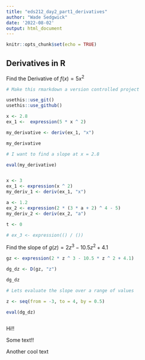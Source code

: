 ```yaml
---
title: "eds212_day2_part1_derivatives"
author: "Wade Sedgwick"
date: '2022-08-02'
output: html_document
---
```


```r
knitr::opts_chunk$set(echo = TRUE)
```

## Derivatives in R

Find the Derivative of $f(x) = 5x^2$

```r

# Make this rmarkdown a version controlled project

usethis::use_git()
usethis::use_github()

x <- 2.8
ex_1 <-  expression(5 * x ^ 2)

my_derivative <- deriv(ex_1, "x")

my_derivative

# I want to find a slope at x = 2.8

eval(my_derivative)



```


```r
x <- 3
ex_1 <- expression(x ^ 2)
my_deriv_1 <- deriv(ex_1, "x")

a <- 1.2
ex_2 <- expression(2 * (3 * a + 2) ^ 4 - 5)
my_deriv_2 <- deriv(ex_2, "a")

t <- 0

# ex_3 <- expression(() / ())
```


Find the slope of $g(z) = 2z^3-10.5z^2+4.1$

```r
gz <- expression(2 * z ^ 3 - 10.5 * z ^ 2 + 4.1)

dg_dz <- D(gz, "z")

dg_dz

# Lets evaluate the slope over a range of values

z <- seq(from = -3, to = 4, by = 0.5)

eval(dg_dz)



```

Hi!!

Some text!!

Another cool text






